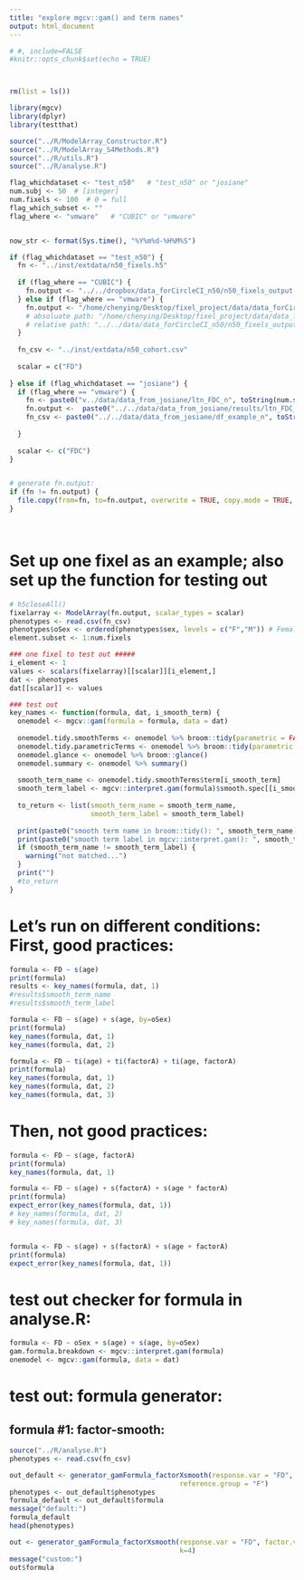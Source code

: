 ```yaml
---
title: "explore mgcv::gam() and term names"
output: html_document
---
```


```r
# #, include=FALSE
#knitr::opts_chunk$set(echo = TRUE)



rm(list = ls())

library(mgcv)
library(dplyr)
library(testthat)

source("../R/ModelArray_Constructor.R")
source("../R/ModelArray_S4Methods.R")
source("../R/utils.R")
source("../R/analyse.R")

flag_whichdataset <- "test_n50"   # "test_n50" or "josiane"
num.subj <- 50  # [integer]   
num.fixels <- 100  # 0 = full 
flag_which_subset <- ""
flag_where <- "vmware"   # "CUBIC" or "vmware"


now_str <- format(Sys.time(), "%Y%m%d-%H%M%S")

if (flag_whichdataset == "test_n50") {
  fn <- "../inst/extdata/n50_fixels.h5"
  
  if (flag_where == "CUBIC") {
    fn.output <- "../../dropbox/data_forCircleCI_n50/n50_fixels_output.h5"
  } else if (flag_where == "vmware") {
    fn.output <- "/home/chenying/Desktop/fixel_project/data/data_forCircleCI_n50/n50_fixels_output.h5"  
    # absoluate path: "/home/chenying/Desktop/fixel_project/data/data_forCircleCI_n50/n50_fixels_output.h5";  
    # relative path: "../../data/data_forCircleCI_n50/n50_fixels_output.h5"
  }
  
  fn_csv <- "../inst/extdata/n50_cohort.csv"
  
  scalar = c("FD")
  
} else if (flag_whichdataset == "josiane") {
  if (flag_where == "vmware") {
    fn <- paste0("v../data/data_from_josiane/ltn_FDC_n", toString(num.subj), ".h5")
    fn.output <-  paste0("../../data/data_from_josiane/results/ltn_FDC_n", toString(num.subj), "_wResults_nfixel-",toString(num.fixels), "_",now_str, ".h5")
    fn_csv <- paste0("../../data/data_from_josiane/df_example_n", toString(num.subj), ".csv")
    
  }
  
  scalar <- c("FDC")
}


# generate fn.output:
if (fn != fn.output) {
  file.copy(from=fn, to=fn.output, overwrite = TRUE, copy.mode = TRUE, copy.date = TRUE)   # , recursive = TRUE
}




```
# Set up one fixel as an example; also set up the function for testing out
```r

# h5closeAll()
fixelarray <- ModelArray(fn.output, scalar_types = scalar)
phenotypes <- read.csv(fn_csv)
phenotypes$oSex <- ordered(phenotypes$sex, levels = c("F","M")) # Females will be the reference group
element.subset <- 1:num.fixels

### one fixel to test out #####
i_element <- 1
values <- scalars(fixelarray)[[scalar]][i_element,]
dat <- phenotypes
dat[[scalar]] <- values

### test out
key_names <- function(formula, dat, i_smooth_term) {
  onemodel <- mgcv::gam(formula = formula, data = dat)
  
  onemodel.tidy.smoothTerms <- onemodel %>% broom::tidy(parametric = FALSE)
  onemodel.tidy.parametricTerms <- onemodel %>% broom::tidy(parametric = TRUE)
  onemodel.glance <- onemodel %>% broom::glance()
  onemodel.summary <- onemodel %>% summary()
  
  smooth_term_name <- onemodel.tidy.smoothTerms$term[i_smooth_term]
  smooth_term_label <- mgcv::interpret.gam(formula)$smooth.spec[[i_smooth_term]]$label
  
  to_return <- list(smooth_term_name = smooth_term_name,
                    smooth_term_label = smooth_term_label)
  
  print(paste0("smooth term name in broom::tidy(): ", smooth_term_name))
  print(paste0("smooth term label in mgcv::interpret.gam(): ", smooth_term_label))
  if (smooth_term_name != smooth_term_label) {
    warning("not matched...")
  }
  print("")
  #to_return
}
```
# Let's run on different conditions: First, good practices:
```r
formula <- FD ~ s(age)
print(formula)
results <- key_names(formula, dat, 1)
#results$smooth_term_name
#results$smooth_term_label

formula <- FD ~ s(age) + s(age, by=oSex)
print(formula)
key_names(formula, dat, 1)
key_names(formula, dat, 2)

formula <- FD ~ ti(age) + ti(factorA) + ti(age, factorA)
print(formula)
key_names(formula, dat, 1)
key_names(formula, dat, 2)
key_names(formula, dat, 3)

```
# Then, not good practices:
```r
formula <- FD ~ s(age, factorA)
print(formula)
key_names(formula, dat, 1)

formula <- FD ~ s(age) + s(factorA) + s(age * factorA)
print(formula)
expect_error(key_names(formula, dat, 1))
# key_names(formula, dat, 2)
# key_names(formula, dat, 3)


formula <- FD ~ s(age) + s(factorA) + s(age + factorA)
print(formula)
expect_error(key_names(formula, dat, 1))


```

# test out checker for formula in analyse.R:
```r
formula <- FD ~ oSex + s(age) + s(age, by=oSex)
gam.formula.breakdown <- mgcv::interpret.gam(formula)
onemodel <- mgcv::gam(formula, data = dat) 


```

# test out: formula generator:
## formula #1: factor-smooth:
```r
source("../R/analyse.R")
phenotypes <- read.csv(fn_csv)

out_default <- generator_gamFormula_factorXsmooth(response.var = "FD", factor.var = "sex", smooth.var = "age", phenotypes = phenotypes,
                                          reference.group = "F")
phenotypes <- out_default$phenotypes
formula_default <- out_default$formula
message("default:")
formula_default
head(phenotypes)

out <- generator_gamFormula_factorXsmooth(response.var = "FD", factor.var = "osex", smooth.var = "age", phenotypes = phenotypes,
                                          k=4)
message("custom:")
out$formula
```



